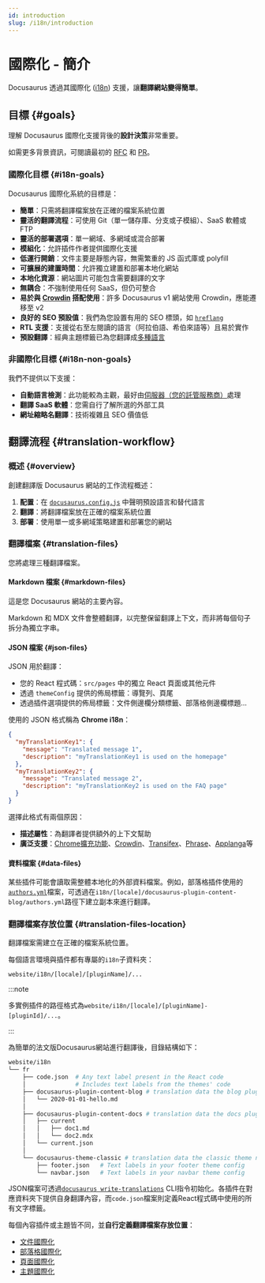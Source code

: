 ```yaml
---
id: introduction
slug: /i18n/introduction
---
```


# 國際化 - 簡介

Docusaurus 透過其國際化 ([i18n](https://en.wikipedia.org/wiki/Internationalization_and_localization)) 支援，讓**翻譯網站變得簡單**。

## 目標 {#goals}

理解 Docusaurus 國際化支援背後的**設計決策**非常重要。

如需更多背景資訊，可閱讀最初的 [RFC](https://github.com/facebook/docusaurus/issues/3317) 和 [PR](https://github.com/facebook/docusaurus/pull/3325)。

### 國際化目標 {#i18n-goals}

Docusaurus 國際化系統的目標是：

- **簡單**：只需將翻譯檔案放在正確的檔案系統位置
- **靈活的翻譯流程**：可使用 Git（單一儲存庫、分支或子模組）、SaaS 軟體或 FTP
- **靈活的部署選項**：單一網域、多網域或混合部署
- **模組化**：允許插件作者提供國際化支援
- **低運行開銷**：文件主要是靜態內容，無需繁重的 JS 函式庫或 polyfill
- **可擴展的建置時間**：允許獨立建置和部署本地化網站
- **本地化資源**：網站圖片可能包含需要翻譯的文字
- **無耦合**：不強制使用任何 SaaS，但仍可整合
- **易於與 [Crowdin](https://crowdin.com/) 搭配使用**：許多 Docusaurus v1 網站使用 Crowdin，應能遷移至 v2
- **良好的 SEO 預設值**：我們為您設置有用的 SEO 標頭，如 [`hreflang`](https://developers.google.com/search/docs/advanced/crawling/localized-versions)
- **RTL 支援**：支援從右至左閱讀的語言（阿拉伯語、希伯來語等）且易於實作
- **預設翻譯**：經典主題標籤已為您翻譯成[多種語言](https://github.com/facebook/docusaurus/tree/main/packages/docusaurus-theme-translations/locales)

### 非國際化目標 {#i18n-non-goals}

我們不提供以下支援：

- **自動語言檢測**：此功能較為主觀，最好由[伺服器（您的託管服務商）](../deployment.mdx)處理
- **翻譯 SaaS 軟體**：您需自行了解所選的外部工具
- **網址縮略名翻譯**：技術複雜且 SEO 價值低

## 翻譯流程 {#translation-workflow}

### 概述 {#overview}

創建翻譯版 Docusaurus 網站的工作流程概述：

1. **配置**：在 [`docusaurus.config.js`](../api/docusaurus.config.js.mdx#i18n) 中聲明預設語言和替代語言
2. **翻譯**：將翻譯檔案放在正確的檔案系統位置
3. **部署**：使用單一或多網域策略建置和部署您的網站

### 翻譯檔案 {#translation-files}

您將處理三種翻譯檔案。

#### Markdown 檔案 {#markdown-files}

這是您 Docusaurus 網站的主要內容。

Markdown 和 MDX 文件會整體翻譯，以完整保留翻譯上下文，而非將每個句子拆分為獨立字串。

#### JSON 檔案 {#json-files}

JSON 用於翻譯：

- 您的 React 程式碼：`src/pages` 中的獨立 React 頁面或其他元件
- 透過 `themeConfig` 提供的佈局標籤：導覽列、頁尾
- 透過插件選項提供的佈局標籤：文件側邊欄分類標籤、部落格側邊欄標題...

使用的 JSON 格式稱為 **Chrome i18n**：

```json
{
  "myTranslationKey1": {
    "message": "Translated message 1",
    "description": "myTranslationKey1 is used on the homepage"
  },
  "myTranslationKey2": {
    "message": "Translated message 2",
    "description": "myTranslationKey2 is used on the FAQ page"
  }
}
```

選擇此格式有兩個原因：

- **描述屬性**：為翻譯者提供額外的上下文幫助
- **廣泛支援**：[Chrome擴充功能](https://developer.chrome.com/docs/extensions/mv2/i18n-messages/)、[Crowdin](https://support.crowdin.com/file-formats/chrome-json/)、[Transifex](https://docs.transifex.com/formats/chrome-json)、[Phrase](https://help.phrase.com/help/chrome-json-messages)、[Applanga](https://www.applanga.com/docs/formats/chrome_i18n_json)等

#### 資料檔案 {#data-files}

某些插件可能會讀取需整體本地化的外部資料檔案。例如，部落格插件使用的[`authors.yml`](../blog.mdx#global-authors)檔案，可透過在`i18n/[locale]/docusaurus-plugin-content-blog/authors.yml`路徑下建立副本來進行翻譯。

### 翻譯檔案存放位置 {#translation-files-location}

翻譯檔案需建立在正確的檔案系統位置。

每個語言環境與插件都有專屬的`i18n`子資料夾：

```
website/i18n/[locale]/[pluginName]/...
```

:::note

多實例插件的路徑格式為`website/i18n/[locale]/[pluginName]-[pluginId]/...`。

:::

為簡單的法文版Docusaurus網站進行翻譯後，目錄結構如下：

```bash
website/i18n
└── fr
    ├── code.json  # Any text label present in the React code
    │              # Includes text labels from the themes' code
    ├── docusaurus-plugin-content-blog # translation data the blog plugin needs
    │   └── 2020-01-01-hello.md
    │
    ├── docusaurus-plugin-content-docs # translation data the docs plugin needs
    │   ├── current
    │   │   ├── doc1.md
    │   │   └── doc2.mdx
    │   └── current.json
    │
    └── docusaurus-theme-classic # translation data the classic theme needs
        ├── footer.json   # Text labels in your footer theme config
        └── navbar.json   # Text labels in your navbar theme config
```

JSON檔案可透過[`docusaurus write-translations`](../cli.mdx#docusaurus-write-translations-sitedir) CLI指令初始化。各插件在對應資料夾下提供自身翻譯內容，而`code.json`檔案則定義React程式碼中使用的所有文字標籤。

每個內容插件或主題皆不同，並**自行定義翻譯檔案存放位置**：

- [文件國際化](../api/plugins/plugin-content-docs.mdx#i18n)
- [部落格國際化](../api/plugins/plugin-content-blog.mdx#i18n)
- [頁面國際化](../api/plugins/plugin-content-pages.mdx#i18n)
- [主題國際化](../api/themes/theme-configuration.mdx#i18n)